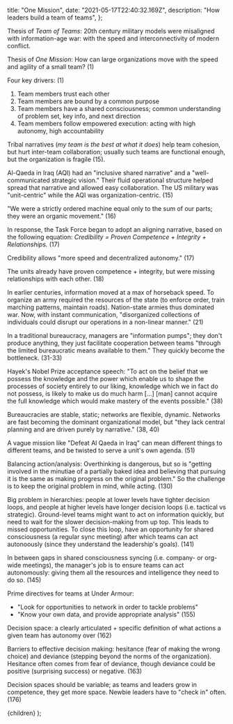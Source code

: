 
  title: "One Mission",
  date: "2021-05-17T22:40:32.169Z",
  description: "How leaders build a team of teams",
};

Thesis of _Team of Teams_: 20th century military models were misaligned with information-age war: with the speed and interconnectivity of modern conflict.

Thesis of _One Mission_: How can large organizations move with the speed and agility of a small team? (1)

Four key drivers: (1)

1. Team members trust each other
2. Team members are bound by a common purpose
3. Team members have a shared consciousness; common understanding of problem set, key info, and next direction
4. Team members follow empowered execution: acting with high autonomy, high accountability

Tribal narratives (_my team is the best at what it does_) help team cohesion, but hurt inter-team collaboration; usually such teams are functional enough, but the organization is fragile (15).

Al-Qaeda in Iraq (AQI) had an "inclusive shared narrative" and a "well-communicated strategic vision." Their fluid operational structure helped spread that narrative and allowed easy collaboration. The US military was "unit-centric" while the AQI was organization-centric. (15)

"We were a strictly ordered machine equal only to the sum of our parts; they were an organic movement." (16)

In response, the Task Force began to adopt an aligning narrative, based on the following equation: _Credibility = Proven Competence + Integrity + Relationships._ (17)

Credibility allows "more speed and decentralized autonomy." (17)

The units already have proven competence + integrity, but were missing relationships with each other. (18)

In earlier centuries, information moved at a max of horseback speed. To organize an army required the resources of the state (to enforce order, train marching patterns, maintain roads). Nation-state armies thus dominated war. Now, with instant communication, "disorganized collections of individuals could disrupt our operations in a non-linear manner." (21)

In a traditional bureaucracy, managers are "information pumps"; they don't produce anything, they just facilitate cooperation between teams "through the limited bureaucratic means available to them." They quickly become the bottleneck. (31-33)

Hayek's Nobel Prize acceptance speech: "To act on the belief that we possess the knowledge and the power which enable us to shape the processes of society entirely to our liking, knowledge which we in fact do not possess, is likely to make us do much harm [...] [man] cannot acquire the full knowledge which would make mastery of the events possible." (38)

Bureaucracies are stable, static; networks are flexible, dynamic. Networks are fast becoming the dominant organizational model, but "they lack central planning and are driven purely by narrative." (38, 40)

A vague mission like "Defeat Al Qaeda in Iraq" can mean different things to different teams, and be twisted to serve a unit's own agenda. (51)

Balancing action/analysis: Overthinking is dangerous, but so is "getting involved in the minutiae of a partially baked idea and believing that pursuing it is the same as making progress on the original problem." So the challenge is to keep the original problem in mind, while acting. (130)

Big problem in hierarchies: people at lower levels have tighter decision loops, and people at higher levels have longer decision loops (i.e. tactical vs strategic). Ground-level teams might want to act on information quickly, but need to wait for the slower decision-making from up top. This leads to missed opportunities. To close this loop, have an opportunity for shared consciousness (a regular sync meeting) after which teams can act autonoously (since they understand the leadership's goals). (141)

In between gaps in shared consciousness syncing (i.e. company- or org-wide meetings), the manager's job is to ensure teams can act autonomously: giving them all the resources and intelligence they need to do so. (145)

Prime directives for teams at Under Armour: 
- "Look for opportunities to network in order to tackle problems"
- "Know your own data, and provide appropriate analysis" (155)

Decision space: a clearly articulated + specific definition of what actions a given team has autonomy over (162)

Barriers to effective decision making: hesitance (fear of making the wrong choice) and deviance (stepping beyond the norms of the organization). Hesitance often comes from fear of deviance, though deviance could be positive (surprising success) or negative. (163)

Decision spaces should be variable; as teams and leaders grow in competence, they get more space. Newbie leaders have to "check in" often. (176)


  <ArticleLayout meta={meta}>{children}</ArticleLayout>
);
